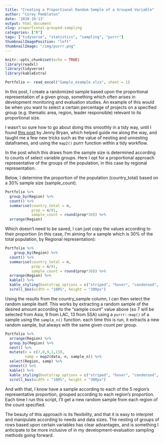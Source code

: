 ```yaml
---
title: "Creating a Proportional Random Sample of a Grouped Variable"
author: "Corey Pembleton"
date: '2018-10-13'
output: html_document
slug: proportional-grouped-sampling
categories: ["R"]
tags: ["tidyverse", "statistics", "sampling", "purrr"]
thumbnailImagePosition: "left"
thumbnailImage: "/img/purrr.png"
---
```


```r
knitr::opts_chunk$set(echo = TRUE)
library(readxl)
library(tidyverse)
library(kableExtra)

```

```r
Portfolio <- read_excel("Sample_example.xlsx", sheet = 1)
```

In this post, I create a randomized sample based upon the proportional representation of a given group, something which often arises in development monitoring and evaluation studies. An example of this would be when you want to select a certain percentage of projects on a specified group (e.g. thematic area, region, leader responsible) relevant to its proportional size. 

I wasn't so sure how to go about doing this smoothly in a tidy way, until I found [this post](https://jennybc.github.io/purrr-tutorial/ls12_different-sized-samples.html) by Jenny Bryan, which helped guide me along the way, and taught me a few new tricks such as the value of nesting and unnesting dataframes, and using the ```map2()``` purrr function within a tidy workflow.

In the post which this draws from the sample size is determined according to counts of select variable groups. Here I opt for a proportional approach representative of the groups of the population, in this case by regional representation. 

Below, I determine the proportion of the population (country_total) based on a 30% sample size (sample_count).

```r
Portfolio %>% 
  group_by(Region) %>% 
  count() %>% 
  summarise(country_total = n,
            prop = n/91,
            sample_count = round(prop*30)) %>%
  arrange(Region)
```

Which doesn't need to be saved, I can just copy the values according to their proportion (in this case, I'm aiming for a sample which is 30% of the total population, by Regional representation):  


```r
Portfolio %>% 
    group_by(Region) %>% 
  count() %>% 
  summarise(country_total = n,
            prop = n/91,
            sample_count = round(prop*30)) %>%
  arrange(Region) %>% 
  kable() %>%
  kable_styling(bootstrap_options = c("striped", "hover", "condensed", "responsive")) %>%
  scroll_box(width = "100%", height = "300px")

```

Using the results from the country_sample column, I can then select the random sample itself. This works by extracting a random sample of the desired amount according to the "sample count" value above (so 7 will be selected from Asia, 9 from LAC, 13 from SSA) using a ```purrr::map()``` of a sample using the ```sample_n()``` function. each time this is run, it extracts a new random sample, but always with the same given count per group.

```r

Portfolio %>% 
  arrange(Region) %>% 
  group_by(Region) %>% 
  nest() %>% 
  mutate(n = c(7,0,9,1,13),
         samp = map2(data, n, sample_n)) %>% 
  select(Region, samp) %>% 
  unnest() %>% 
  kable() %>%
  kable_styling(bootstrap_options = c("striped", "hover", "condensed", "responsive")) %>%
  scroll_box(width = "100%", height = "300px")

```

And with that, I know have a sample according to each of the 5 region's representative proportion, grouped according to each region's proportion. Each time I run this script, I'll get a new random sample from each region of the count specified. 

The beauty of this approach is its flexibility, and that it is easy to interpret and manipulate according to needs and data sizes. The nesting of groups of rows based upon certain variables has clear advantages, and is something I anticipate to be more inclusive of in my development-evaluation sampling methods going forward. 



